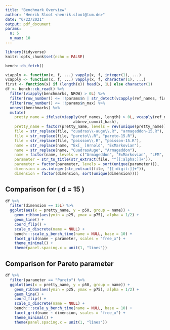 ```yaml
---
title: "Benchmark Overview"
author: "Henrik Sloot <henrik.sloot@tum.de>"
date: "6/22/2021"
output: pdf_document
params:
  n: 5
  n_max: 10
---
```


```r
library(tidyverse)
knitr::opts_chunk$set(echo = FALSE)
```

```r
bench::cb_fetch()
```

```r
viapply <- function(x, f, ...) vapply(x, f, integer(1), ...)
vcapply <- function(x, f, ...) vapply(x, f, character(1), ...)
first <- function(x) if (length(x)) head(x, 1L) else character(1)
df <- bench::cb_read() %>%
  filter(viapply(benchmarks, NROW) > 0L) %>%
  filter(row_number() <= !!params$n | str_detect(vcapply(ref_names, first), "tag: v[[:digit:]\\.]+")) %>%
  filter(row_number() <= !!params$n_max) %>%
  unnest(benchmarks) %>%
  mutate(
    pretty_name = ifelse(viapply(ref_names, length) > 0L, vcapply(ref_names, first),
                              abbrev_commit_hash),
    pretty_name = factor(pretty_name, levels = rev(unique(pretty_name))), 
    file = str_replace(file, "cuadras\\-auge\\.R", "armageddon-15.R"),
    file = str_replace(file, "pareto\\.R", "pareto-15.R"),
    file = str_replace(file, "poisson\\.R", "poisson-15.R"),
    name = str_replace(name, "Ex[_ ]Arnold", "ExMarkovian"),
    name = str_replace(name, "CuadrasAuge", "Armageddon"),
    name = factor(name, levels = c("Armageddon", "ExMarkovian", "LFM", "Arnold", "ESM")),
    parameter = str_to_title(str_extract(file, "^[[:alpha:]]+")),
    parameter = factor(parameter, levels = sort(unique(parameter))),
    dimension = as.integer(str_extract(file, "[[:digit:]]+")),
    dimension = factor(dimension, sort(unique(dimension))))
```

## Comparison for \( d = 15 \)

```r
df %>%
  filter(dimension == 15L) %>%
  ggplot(aes(x = pretty_name, y = p50, group = name)) +
    geom_ribbon(aes(ymin = p25, ymax = p75), alpha = 1/2) +
    geom_line() +
    coord_flip() +
    scale_x_discrete(name = NULL) +
    bench:::scale_y_bench_time(name = NULL, base = 10) +
    facet_grid(name ~ parameter, scales = "free_x") + 
    theme_minimal() + 
    theme(panel.spacing.x = unit(1, "lines"))
```

## Comparison for Pareto parameter

```r
df %>%
  filter(parameter == "Pareto") %>%
  ggplot(aes(x = pretty_name, y = p50, group = name)) +
    geom_ribbon(aes(ymin = p25, ymax = p75), alpha = 1/2) +
    geom_line() +
    coord_flip() +
    scale_x_discrete(name = NULL) +
    bench:::scale_y_bench_time(name = NULL, base = 10) +
    facet_grid(name ~ dimension, scales = "free_x") + 
    theme_minimal() + 
    theme(panel.spacing.x = unit(1, "lines"))
```
